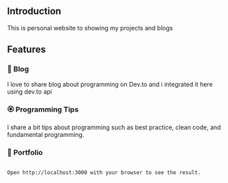## Introduction

This is personal website to showing my projects and blogs

## Features

### 📝 Blog

I love to share blog about programming on Dev.to and i integrated it here using dev.to api

### 🏵 Programming Tips

I share a bit tips about programming such as best practice, clean code, and fundamental programming.

### 🎨 Portfolio
```

Open http://localhost:3000 with your browser to see the result.
